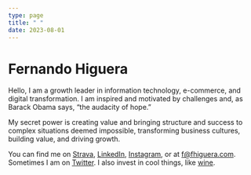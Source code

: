 ```yaml
---
type: page
title: " "
date: 2023-08-01
---
```


# Fernando Higuera
Hello, I am a growth leader in information technology, e-commerce, and digital transformation. I am inspired and motivated by challenges and, as Barack Obama says, “the audacity of hope.”

My secret power is creating value and bringing structure and success to complex situations deemed impossible, transforming business cultures, building value, and driving growth.

You can find me on [Strava](https://www.strava.com/athletes/iamfhiguera), [LinkedIn](https://www.linkedin.com/in/fhiguera/), [Instagram](https://www.instagram.com/fhiguera/), or at [f@fhiguera.com](mailto:f@fhiguera.com). Sometimes I am on [Twitter](https://twitter.com/fhiguera). I also invest in cool things, like [wine](https://bodegasoutelo.com/).
